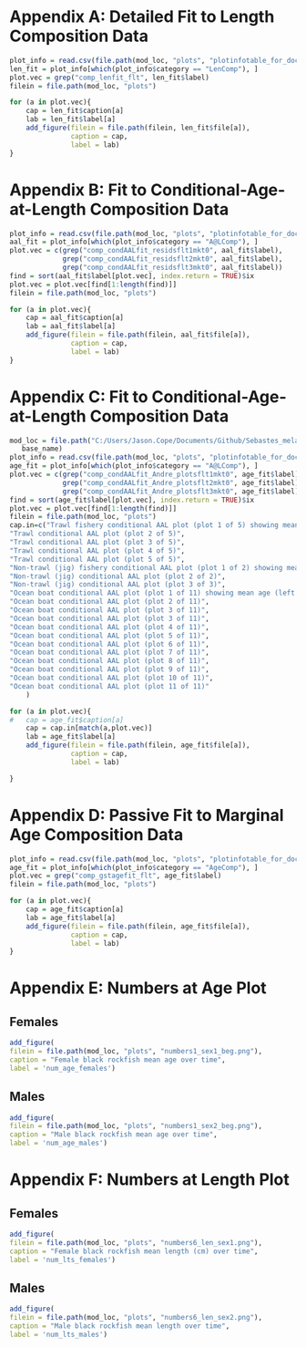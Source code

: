 \clearpage

# Appendix A: Detailed Fit to Length Composition Data {#app-a}

```r
plot_info = read.csv(file.path(mod_loc, "plots", "plotinfotable_for_doc.csv"))
len_fit = plot_info[which(plot_info$category == "LenComp"), ]
plot.vec = grep("comp_lenfit_flt", len_fit$label)
filein = file.path(mod_loc, "plots")

for (a in plot.vec){
	cap = len_fit$caption[a]
	lab = len_fit$label[a]
	add_figure(filein = file.path(filein, len_fit$file[a]), 
			   caption = cap, 
			   label = lab)
}

```

\clearpage

# Appendix B: Fit to Conditional-Age-at-Length Composition Data {#app-b}

```r
plot_info = read.csv(file.path(mod_loc, "plots", "plotinfotable_for_doc.csv"))
aal_fit = plot_info[which(plot_info$category == "A@LComp"), ]
plot.vec = c(grep("comp_condAALfit_residsflt1mkt0", aal_fit$label),
			 grep("comp_condAALfit_residsflt2mkt0", aal_fit$label),
			 grep("comp_condAALfit_residsflt3mkt0", aal_fit$label))
find = sort(aal_fit$label[plot.vec], index.return = TRUE)$ix
plot.vec = plot.vec[find[1:length(find)]]
filein = file.path(mod_loc, "plots")

for (a in plot.vec){
	cap = aal_fit$caption[a]
	lab = aal_fit$label[a]
	add_figure(filein = file.path(filein, aal_fit$file[a]), 
			   caption = cap, 
			   label = lab)
}

```

\clearpage

# Appendix C: Fit to Conditional-Age-at-Length Composition Data {#app-c}

```r
mod_loc = file.path("C:/Users/Jason.Cope/Documents/Github/Sebastes_melanops_WA/Document/models",
   base_name)
plot_info = read.csv(file.path(mod_loc, "plots", "plotinfotable_for_doc.csv"))
age_fit = plot_info[which(plot_info$category == "A@LComp"), ]
plot.vec = c(grep("comp_condAALfit_Andre_plotsflt1mkt0", age_fit$label),
			 grep("comp_condAALfit_Andre_plotsflt2mkt0", age_fit$label),
			 grep("comp_condAALfit_Andre_plotsflt3mkt0", age_fit$label))
find = sort(age_fit$label[plot.vec], index.return = TRUE)$ix
plot.vec = plot.vec[find[1:length(find)]]
filein = file.path(mod_loc, "plots")
cap.in=c("Trawl fishery conditional AAL plot (plot 1 of 5) showing mean age (left panel) and standard deviation (right panel. Shaded areas are 90 percent CIs)",
"Trawl conditional AAL plot (plot 2 of 5)",
"Trawl conditional AAL plot (plot 3 of 5)",
"Trawl conditional AAL plot (plot 4 of 5)",
"Trawl conditional AAL plot (plot 5 of 5)",
"Non-trawl (jig) fishery conditional AAL plot (plot 1 of 2) showing mean age (left panel) and standard deviation (right panel. Shaded areas are 90 percent CIs)",
"Non-trawl (jig) conditional AAL plot (plot 2 of 2)",
"Non-trawl (jig) conditional AAL plot (plot 3 of 3)",
"Ocean boat conditional AAL plot (plot 1 of 11) showing mean age (left panel) and standard deviation (right panel. Shaded areas are 90 percent CIs)",
"Ocean boat conditional AAL plot (plot 2 of 11)",
"Ocean boat conditional AAL plot (plot 3 of 11)",
"Ocean boat conditional AAL plot (plot 3 of 11)",
"Ocean boat conditional AAL plot (plot 4 of 11)",
"Ocean boat conditional AAL plot (plot 5 of 11)",
"Ocean boat conditional AAL plot (plot 6 of 11)",
"Ocean boat conditional AAL plot (plot 7 of 11)",
"Ocean boat conditional AAL plot (plot 8 of 11)",
"Ocean boat conditional AAL plot (plot 9 of 11)",
"Ocean boat conditional AAL plot (plot 10 of 11)",
"Ocean boat conditional AAL plot (plot 11 of 11)"
	)

for (a in plot.vec){
#	cap = age_fit$caption[a]
	cap = cap.in[match(a,plot.vec)]
	lab = age_fit$label[a]
	add_figure(filein = file.path(filein, age_fit$file[a]), 
			   caption = cap, 
			   label = lab)

}

```

\clearpage

# Appendix D: Passive Fit to Marginal Age Composition Data {#app-d}

```r
plot_info = read.csv(file.path(mod_loc, "plots", "plotinfotable_for_doc.csv"))
age_fit = plot_info[which(plot_info$category == "AgeComp"), ]
plot.vec = grep("comp_gstagefit_flt", age_fit$label)
filein = file.path(mod_loc, "plots")

for (a in plot.vec){
	cap = age_fit$caption[a]
	lab = age_fit$label[a]
	add_figure(filein = file.path(filein, age_fit$file[a]), 
			   caption = cap, 
			   label = lab)
}


```

\clearpage


# Appendix E: Numbers at Age Plot {#app-e}

## Females
```r
add_figure(
filein = file.path(mod_loc, "plots", "numbers1_sex1_beg.png"), 
caption = "Female black rockfish mean age over time",
label = 'num_age_females')
```


## Males
```r
add_figure(
filein = file.path(mod_loc, "plots", "numbers1_sex2_beg.png"), 
caption = "Male black rockfish mean age over time",
label = 'num_age_males')
```

\clearpage

# Appendix F: Numbers at Length Plot {#app-f}

## Females
```r
add_figure(
filein = file.path(mod_loc, "plots", "numbers6_len_sex1.png"), 
caption = "Female black rockfish mean length (cm) over time",
label = 'num_lts_females')
```

\clearpage


## Males
```r
add_figure(
filein = file.path(mod_loc, "plots", "numbers6_len_sex2.png"), 
caption = "Male black rockfish mean length over time",
label = 'num_lts_males')
```


\clearpage
